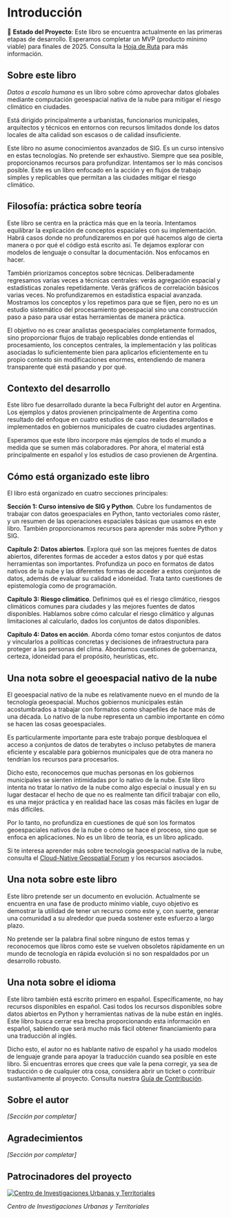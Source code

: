 # Introducción {.unnumbered}

🚧 **Estado del Proyecto**: Este libro se encuentra actualmente en las primeras etapas de desarrollo. Esperamos completar un MVP (producto mínimo viable) para finales de 2025. Consulta la [Hoja de Ruta](/project/ROADMAP.md) para más información.

## Sobre este libro

*Datos a escala humana* es un libro sobre cómo aprovechar datos globales mediante computación geoespacial nativa de la nube para mitigar el riesgo climático en ciudades.

Está dirigido principalmente a urbanistas, funcionarios municipales, arquitectos y técnicos en entornos con recursos limitados donde los datos locales de alta calidad son escasos o de calidad insuficiente.

Este libro no asume conocimientos avanzados de SIG. Es un curso intensivo en estas tecnologías. No pretende ser exhaustivo. Siempre que sea posible, proporcionamos recursos para profundizar. Intentamos ser lo más concisos posible. Este es un libro enfocado en la acción y en flujos de trabajo simples y replicables que permitan a las ciudades mitigar el riesgo climático.

## Filosofía: práctica sobre teoría

Este libro se centra en la práctica más que en la teoría. Intentamos equilibrar la explicación de conceptos espaciales con su implementación. Habrá casos donde no profundizaremos en por qué hacemos algo de cierta manera o por qué el código está escrito así. Te dejamos explorar con modelos de lenguaje o consultar la documentación. Nos enfocamos en hacer.

También priorizamos conceptos sobre técnicas. Deliberadamente regresamos varias veces a técnicas centrales: verás agregación espacial y estadísticas zonales repetidamente. Verás gráficos de correlación básicos varias veces. No profundizaremos en estadística espacial avanzada. Mostramos los conceptos y los repetimos para que se fijen, pero no es un estudio sistemático del procesamiento geoespacial sino una construcción paso a paso para usar estas herramientas de manera práctica.

El objetivo no es crear analistas geoespaciales completamente formados, sino proporcionar flujos de trabajo replicables donde entiendas el procesamiento, los conceptos centrales, la implementación y las políticas asociadas lo suficientemente bien para aplicarlos eficientemente en tu propio contexto sin modificaciones enormes, entendiendo de manera transparente qué está pasando y por qué.

## Contexto del desarrollo

Este libro fue desarrollado durante la beca Fulbright del autor en Argentina. Los ejemplos y datos provienen principalmente de Argentina como resultado del enfoque en cuatro estudios de caso reales desarrollados e implementados en gobiernos municipales de cuatro ciudades argentinas.

Esperamos que este libro incorpore más ejemplos de todo el mundo a medida que se sumen más colaboradores. Por ahora, el material está principalmente en español y los estudios de caso provienen de Argentina.

## Cómo está organizado este libro

El libro está organizado en cuatro secciones principales:

**Sección 1: Curso intensivo de SIG y Python**. Cubre los fundamentos de trabajar con datos geoespaciales en Python, tanto vectoriales como ráster, y un resumen de las operaciones espaciales básicas que usamos en este libro. También proporcionamos recursos para aprender más sobre Python y SIG.

**Capítulo 2: Datos abiertos**. Explora qué son las mejores fuentes de datos abiertos, diferentes formas de acceder a estos datos y por qué estas herramientas son importantes. Profundiza un poco en formatos de datos nativos de la nube y las diferentes formas de acceder a estos conjuntos de datos, además de evaluar su calidad e idoneidad. Trata tanto cuestiones de epistemología como de programación.

**Capítulo 3: Riesgo climático**. Definimos qué es el riesgo climático, riesgos climáticos comunes para ciudades y las mejores fuentes de datos disponibles. Hablamos sobre cómo calcular el riesgo climático y algunas limitaciones al calcularlo, dados los conjuntos de datos disponibles.

**Capítulo 4: Datos en acción**. Aborda cómo tomar estos conjuntos de datos y vincularlos a políticas concretas y decisiones de infraestructura para proteger a las personas del clima. Abordamos cuestiones de gobernanza, certeza, idoneidad para el propósito, heurísticas, etc.

## Una nota sobre el geoespacial nativo de la nube

El geoespacial nativo de la nube es relativamente nuevo en el mundo de la tecnología geoespacial. Muchos gobiernos municipales están acostumbrados a trabajar con formatos como shapefiles de hace más de una década. Lo nativo de la nube representa un cambio importante en cómo se hacen las cosas geoespaciales.

Es particularmente importante para este trabajo porque desbloquea el acceso a conjuntos de datos de terabytes o incluso petabytes de manera eficiente y escalable para gobiernos municipales que de otra manera no tendrían los recursos para procesarlos.

Dicho esto, reconocemos que muchas personas en los gobiernos municipales se sienten intimidadas por lo nativo de la nube. Este libro intenta no tratar lo nativo de la nube como algo especial o inusual y en su lugar destacar el hecho de que no es realmente tan difícil trabajar con ello, es una mejor práctica y en realidad hace las cosas más fáciles en lugar de más difíciles.

Por lo tanto, no profundiza en cuestiones de qué son los formatos geoespaciales nativos de la nube o cómo se hace el proceso, sino que se enfoca en aplicaciones. No es un libro de teoría, es un libro aplicado.

Si te interesa aprender más sobre tecnología geoespacial nativa de la nube, consulta el [Cloud-Native Geospatial Forum](https://cloudnativegeo.org/) y los recursos asociados.

## Una nota sobre este libro

Este libro pretende ser un documento en evolución. Actualmente se encuentra en una fase de producto mínimo viable, cuyo objetivo es demostrar la utilidad de tener un recurso como este y, con suerte, generar una comunidad a su alrededor que pueda sostener este esfuerzo a largo plazo.

No pretende ser la palabra final sobre ninguno de estos temas y reconocemos que libros como este se vuelven obsoletos rápidamente en un mundo de tecnología en rápida evolución si no son respaldados por un desarrollo robusto.

## Una nota sobre el idioma

Este libro también está escrito primero en español. Específicamente, no hay recursos disponibles en español. Casi todos los recursos disponibles sobre datos abiertos en Python y herramientas nativas de la nube están en inglés. Este libro busca cerrar esa brecha proporcionando esta información en español, sabiendo que será mucho más fácil obtener financiamiento para una traducción al inglés.

Dicho esto, el autor no es hablante nativo de español y ha usado modelos de lenguaje grande para apoyar la traducción cuando sea posible en este libro. Si encuentras errores que crees que vale la pena corregir, ya sea de traducción o de cualquier otra cosa, considera abrir un ticket o contribuir sustantivamente al proyecto. Consulta nuestra [Guía de Contribución](/project/CONTRIBUTING.md).

## Sobre el autor

*[Sección por completar]*

## Agradecimientos

*[Sección por completar]*

## Patrocinadores del proyecto

[![Centro de Investigaciones Urbanas y Territoriales](public/ciut-logo.png)](https://ciut.fau.unlp.edu.ar/)

*Centro de Investigaciones Urbanas y Territoriales*
